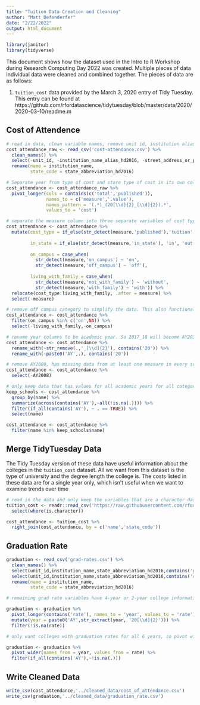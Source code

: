 ```yaml
---
title: "Tuition Data Creation and Cleaning"
author: "Matt Defenderfer"
date: "2/22/2022"
output: html_document
---
```


```r
library(janitor)
library(tidyverse)
```


This document shows how the dataset used in the Intro to R Workshop during Research Computing Day 2022 was created. Multiple pieces of data individual data were cleaned and combined together. The pieces of data are as follows:

1. `tuition_cost` data provided by the March 3, 2020 entry of Tidy Tuesday. This entry can be found at https://github.com/rfordatascience/tidytuesday/blob/master/data/2020/2020-03-10/readme.m


##  Cost of Attendence

```r
# read in data, clean variable names, remove unit id, institution alias, street address, and city, and finally rename institution and state variables
cost_attendance_raw <- read_csv('cost-attendance.csv') %>%
  clean_names() %>%
  select(-unit_id, -institution_name_alias_hd2016, -street_address_or_post_office_box_hd2016, -city_location_of_institution_hd2016) %>%
  rename(name = institution_name,
         state_code = state_abbreviation_hd2016)
```

```r
# Separate year from type of cost and store type of cost in its own column 'measure'
cost_attendance <- cost_attendance_raw %>%
  pivot_longer(cols = contains(c('total','published')), 
               names_to = c('measure','.value'), 
               names_pattern = '(.*)_(20[\\d]{2}_[\\d]{2}).*', 
               values_to = 'cost')
```

```r
# separate the measure column into three separate variables of cost type (tuition+fees only vs. total), in-state or out-of-state, and living with parents or not
cost_attendance <- cost_attendance %>%
  mutate(cost_type = if_else(str_detect(measure,'published'),'tuition','total'),
         
         in_state = if_else(str_detect(measure,'in_state'), 'in', 'out'),
         
         on_campus = case_when(
           str_detect(measure,'on_campus') ~ 'on',
           str_detect(measure,'off_campus') ~ 'off'),
         
         living_with_family = case_when(
           str_detect(measure,'not_with_family') ~ 'without',
           str_detect(measure,'with_family') ~ 'with')) %>%
  relocate(cost_type:living_with_family, .after = measure) %>%
  select(-measure)

# remove off campus category to simplify the data. This also functionally removes the living_with_parents category since living with and without parents was predicated on the individual living off campus. Now, it will be in-state vs. out-of-state for on-campus students only
cost_attendance <- cost_attendance %>% 
  filter(on_campus %in% c('on',NA)) %>%
  select(-living_with_family,-on_campus)
```

```r
# rename year columns to be academic year. So 2017_18 will become AY2017
cost_attendance <- cost_attendance %>%
  rename_with(~str_remove(.,'_[\\d]{2}'), contains('20')) %>%
  rename_with(~paste0('AY',.), contains('20'))
```

```r
# remove AY2008, has missing data from at least one measure in every school.
cost_attendance <- cost_attendance %>%
  select(-AY2008)
```

```r
# only keep data that has values for all academic years for all categories
keep_schools <- cost_attendance %>%
  group_by(name) %>%
  summarize(across(contains('AY'),~all(!is.na(.)))) %>%
  filter(if_all(contains('AY'), ~ . == TRUE)) %>%
  select(name)

cost_attendance <- cost_attendance %>%
  filter(name %in% keep_schools$name)
```

## Merge TidyTuesday Data

The Tidy Tuesday version of these data have useful information about the colleges in the `tuition_cost` dataset. All we want from this dataset is the type of university and the degree length the college is. The costs listed in these data are for a single year only, which isn't useful when we want to examine trends over time

```r
# read in the data and only keep the variables that are a character data type
tuition_cost <- readr::read_csv('https://raw.githubusercontent.com/rfordatascience/tidytuesday/master/data/2020/2020-03-10/tuition_cost.csv') %>%
  select(where(is.character))
```

```r
cost_attendance <- tuition_cost %>%
  right_join(cost_attendance, by = c('name','state_code'))
```


## Graduation Rate

```r
graduation <- read_csv('grad-rates.csv') %>%
  clean_names() %>%
  select(unit_id,institution_name,state_abbreviation_hd2016,contains('grand_total')) %>%
  select(unit_id,institution_name,state_abbreviation_hd2016,contains('rate')) %>%
  rename(name = institution_name,
         state_code = state_abbreviation_hd2016)
```

```r
# remaining grad rate variables have 4-year or 2-year college information in them, but each college is only one type, so all colleges have half data as NA. Easiest way to remove these rows is to pivot the table and put the year+college type in a single column and the rate in another column. Can also easily extract year information only

graduation <- graduation %>%
  pivot_longer(contains('rate'), names_to = 'year', values_to = 'rate') %>%
  mutate(year = paste0('AY',str_extract(year, '20[\\d]{2}'))) %>%
  filter(!is.na(rate))
```


```r
# only want colleges with graduation rates for all 6 years, so pivot wider (also sets up a pivot example during the course if the data is wide to begin with) and filter for colleges that have data for all 6 years

graduation <- graduation %>%
  pivot_wider(names_from = year, values_from = rate) %>%
  filter(if_all(contains('AY'),~!is.na(.)))
```

## Write Cleaned Data

```r
write_csv(cost_attendance,'../cleaned_data/cost_of_attendance.csv')
write_csv(graduation,'../cleaned_data/graduation_rate.csv')
```


